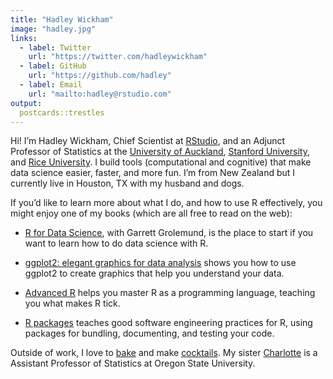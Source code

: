 ```yaml
---
title: "Hadley Wickham"
image: "hadley.jpg"
links:
  - label: Twitter
    url: "https://twitter.com/hadleywickham"
  - label: GitHub
    url: "https://github.com/hadley"
  - label: Email
    url: "mailto:hadley@rstudio.com"
output:
  postcards::trestles
---
```


Hi!
I'm Hadley Wickham, Chief Scientist at [RStudio](http://rstudio.com), and an Adjunct Professor of Statistics at the [University of Auckland](https://www.stat.auckland.ac.nz), [Stanford University](https://datalab.stanford.edu), and [Rice University](http://statistics.rice.edu).
I build tools (computational and cognitive) that make data science easier, faster, and more fun.
I'm from New Zealand but I currently live in Houston, TX with my husband and dogs.

If you'd like to learn more about what I do, and how to use R effectively, you might enjoy one of my books (which are all free to read on the web):

-   [R for Data Science](http://r4ds.had.co.nz/), with Garrett Grolemund, is the place to start if you want to learn how to do data science with R.

-   [ggplot2: elegant graphics for data analysis](https://ggplot2-book.org) shows you how to use ggplot2 to create graphics that help you understand your data.

-   [Advanced R](http://adv-r.hadley.nz/) helps you master R as a programming language, teaching you what makes R tick.

-   [R packages](http://r-pkgs.org/) teaches good software engineering practices for R, using packages for bundling, documenting, and testing your code.

Outside of work, I love to [bake](https://recipes.had.co.nz) and make [cocktails](https://cocktails.hadley.nz).
My sister [Charlotte](http://cwick.co.nz/) is a Assistant Professor of Statistics at Oregon State University.
